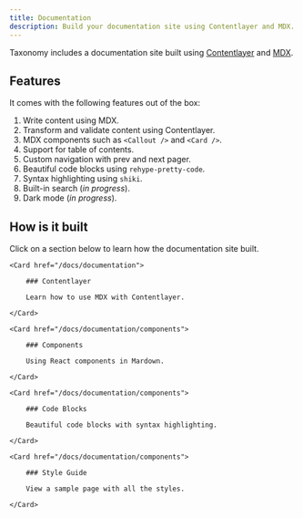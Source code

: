---
title: Documentation
description: Build your documentation site using Contentlayer and MDX.
---

Taxonomy includes a documentation site built using [Contentlayer](https://contentlayer.dev) and [MDX](http://mdxjs.com).

## Features

It comes with the following features out of the box:

1. Write content using MDX.
2. Transform and validate content using Contentlayer.
3. MDX components such as `<Callout />` and `<Card />`.
4. Support for table of contents.
5. Custom navigation with prev and next pager.
6. Beautiful code blocks using `rehype-pretty-code`.
7. Syntax highlighting using `shiki`.
8. Built-in search (_in progress_).
9. Dark mode (_in progress_).

## How is it built

Click on a section below to learn how the documentation site built.

<div className="grid gap-4 mt-6">

    <Card href="/docs/documentation">

        ### Contentlayer

        Learn how to use MDX with Contentlayer.

    </Card>

    <Card href="/docs/documentation/components">

        ### Components

        Using React components in Mardown.

    </Card>

    <Card href="/docs/documentation/components">

        ### Code Blocks

        Beautiful code blocks with syntax highlighting.

    </Card>

    <Card href="/docs/documentation/components">

        ### Style Guide

        View a sample page with all the styles.

    </Card>

</div>
